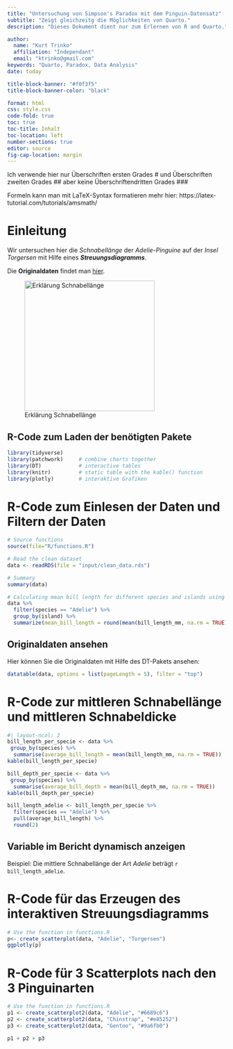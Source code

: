 ```yaml
---
title: "Untersuchung von Simpson's Paradox mit dem Pinguin-Datensatz"
subtitle: "Zeigt gleichzeitg die Möglichkeiten von Quarto." 
description: "Dieses Dokument dient nur zum Erlernen von R and Quarto."

author: 
  name: "Kurt Trinko"
  affiliation: "Independant"
  email: "ktrinko@gmail.com"
keywords: "Quarto, Paradox, Data Analysis"
date: today

title-block-banner: "#f0f3f5"
title-block-banner-color: "black"

format: html
css: style.css
code-fold: true
toc: true
toc-title: Inhalt
toc-location: left
number-sections: true
editor: source
fig-cap-location: margin
---
```




::: {.callout-note}
Ich verwende hier nur Überschriften ersten Grades #
und Überschriften zweiten Grades ## 
aber keine Überschriftendritten Grades ###
:::


::: {.callout-tip}
Formeln kann man mit LaTeX-Syntax formatieren
mehr hier:
https://latex-tutorial.com/tutorials/amsmath/
:::


# Einleitung

Wir untersuchen hier die *Schnabellänge* der *Adelie-Pinguine* auf der *Insel Torgersen* mit Hilfe eines ***Streuungsdiagramms***.

Die **Originaldaten** findet man [hier](https://allisonhorst.github.io/palmerpenguins/).



![Erklärung Schnabellänge](\asset\culmen_depth.png){fig-alt="An image showing a penguin" fig-align="left" width=300}

## R-Code zum Laden der benötigten Pakete
```r
library(tidyverse)
library(patchwork)     # combine charts together
library(DT)            # interactive tables
library(knitr)         # static table with the kable() function
library(plotly)        # interaktive Grafiken
```


# R-Code zum Einlesen der Daten und Filtern der Daten
```r
# Source functions
source(file="R/functions.R")

# Read the clean dataset
data <- readRDS(file = "input/clean_data.rds")

# Summary
summary(data)

# Calculating mean bill length for different species and islands using dplyr
data %>%
  filter(species == "Adelie") %>%
  group_by(island) %>%
  summarize(mean_bill_length = round(mean(bill_length_mm, na.rm = TRUE), 2))

```

## Originaldaten ansehen
Hier können Sie die Originaldaten mit Hilfe des DT-Pakets ansehen:
```r
datatable(data, options = list(pageLength = 5), filter = "top")
```


# R-Code zur mittleren Schnabellänge und mittleren Schnabeldicke
```r
#| layout-ncol: 2
bill_length_per_specie <- data %>%
 group_by(species) %>% 
  summarise(average_bill_length = mean(bill_length_mm, na.rm = TRUE))
kable(bill_length_per_specie)

bill_depth_per_specie <- data %>%
 group_by(species) %>% 
  summarise(average_bill_depth = mean(bill_depth_mm, na.rm = TRUE))
kable(bill_depth_per_specie)

bill_length_adelie <- bill_length_per_specie %>%
  filter(species == "Adelie") %>%
  pull(average_bill_length) %>%
  round(2)
```

## Variable im Bericht dynamisch anzeigen
Beispiel: Die mittlere Schnabellänge der Art *Adelie* beträgt `r bill_length_adelie`.



# R-Code für das Erzeugen des interaktiven Streuungsdiagramms

```r

# Use the function in functions.R
p<- create_scatterplot(data, "Adelie", "Torgersen")
ggplotly(p)
```



# R-Code für 3 Scatterplots nach den 3 Pinguinarten

```r

# Use the function in functions.R
p1 <- create_scatterplot2(data, "Adelie", "#6689c6")
p2 <- create_scatterplot2(data, "Chinstrap", "#e85252")
p3 <- create_scatterplot2(data, "Gentoo", "#9a6fb0")

p1 + p2 + p3
```